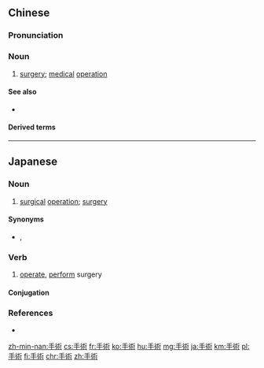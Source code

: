 {{also|手术}}
==Chinese==
{{zh-forms|s=手术}}

===Pronunciation===
{{zh-pron
|m=shǒushù
|c=sau2 seot6
|c-t=siu2 sut5
|h=pfs=sú-su̍t
|mn=chhiú-su̍t
|w=2seu zeq
|ma=Zh-shoushù.ogg
|cat=n
}}

===Noun===
{{zh-noun}}

# [[surgery]]; [[medical]] [[operation]] {{zh-mw|次|項|個}}

====See also====
* {{zh-l|開刀}}

====Derived terms====
{{zh-der|動手術|手術室|手術臺|大手術|剖腹手術|外科手術|植皮手術|變性手術|顯微手術}}

{{zh-cat|Elementary}}

----

==Japanese==
{{ja-kanjitab|しゅ|じゅつ|yomi=on}}

===Noun===
{{ja-noun|しゅじゅつ}}

# [[surgical]] [[operation]]; [[surgery]]

====Synonyms====
* {{ja-r|オペレーション}}, {{ja-r|オペ}}

===Verb===
{{ja-verb-suru|しゅじゅつ}}

# [[operate]], [[perform]] surgery

====Conjugation====
{{ja-suru|しゅじゅつ}}

===References===
* {{R:Shogakukan}}

[[zh-min-nan:手術]]
[[cs:手術]]
[[fr:手術]]
[[ko:手術]]
[[hu:手術]]
[[mg:手術]]
[[ja:手術]]
[[km:手術]]
[[pl:手術]]
[[fi:手術]]
[[chr:手術]]
[[zh:手術]]